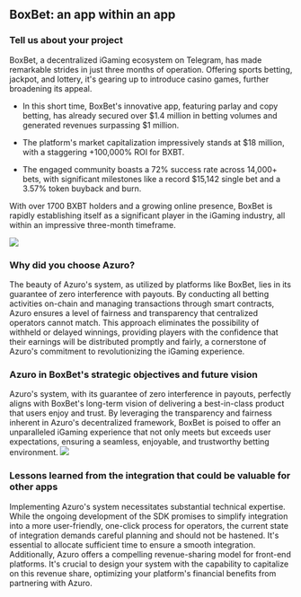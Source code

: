 
## BoxBet: an app within an app

### Tell us about your project

BoxBet, a decentralized iGaming ecosystem on Telegram, has made remarkable strides in just three months of operation. Offering sports betting, jackpot, and lottery, it's gearing up to introduce casino games, further broadening its appeal. 
- In this short time, BoxBet's innovative app, featuring parlay and copy betting, has already secured over \$1.4 million in betting volumes and generated revenues surpassing \$1 million. 

- The platform's market capitalization impressively stands at \$18 million, with a staggering +100,000% ROI for BXBT. 

- The engaged community boasts a 72% success rate across 14,000+ bets, with significant milestones like a record \$15,142 single bet and a 3.57% token buyback and burn. 

With over 1700 BXBT holders and a growing online presence, BoxBet is rapidly establishing itself as a significant player in the iGaming industry, all within an impressive three-month timeframe.

<Image
  src="/images/cases/boxbet_app.jpg"
  width={700}
  height={2000}
/>

### Why did you choose Azuro?

The beauty of Azuro's system, as utilized by platforms like BoxBet, lies in its guarantee of zero interference with payouts. By conducting all betting activities on-chain and managing transactions through smart contracts, Azuro ensures a level of fairness and transparency that centralized operators cannot match. This approach eliminates the possibility of withheld or delayed winnings, providing players with the confidence that their earnings will be distributed promptly and fairly, a cornerstone of Azuro's commitment to revolutionizing the iGaming experience.

### Azuro in BoxBet's strategic objectives and future vision

Azuro's system, with its guarantee of zero interference in payouts, perfectly aligns with BoxBet's long-term vision of delivering a best-in-class product that users enjoy and trust. By leveraging the transparency and fairness inherent in Azuro's decentralized framework, BoxBet is poised to offer an unparalleled iGaming experience that not only meets but exceeds user expectations, ensuring a seamless, enjoyable, and trustworthy betting environment.
<Image
  src="/images/cases/boxbet.png"
  width={2000}
  height={1000}
/>
### Lessons learned from the integration that could be valuable for other apps

Implementing Azuro's system necessitates substantial technical expertise. While the ongoing development of the SDK promises to simplify integration into a more user-friendly, one-click process for operators, the current state of integration demands careful planning and should not be hastened. It's essential to allocate sufficient time to ensure a smooth integration. Additionally, Azuro offers a compelling revenue-sharing model for front-end platforms. It's crucial to design your system with the capability to capitalize on this revenue share, optimizing your platform's financial benefits from partnering with Azuro.